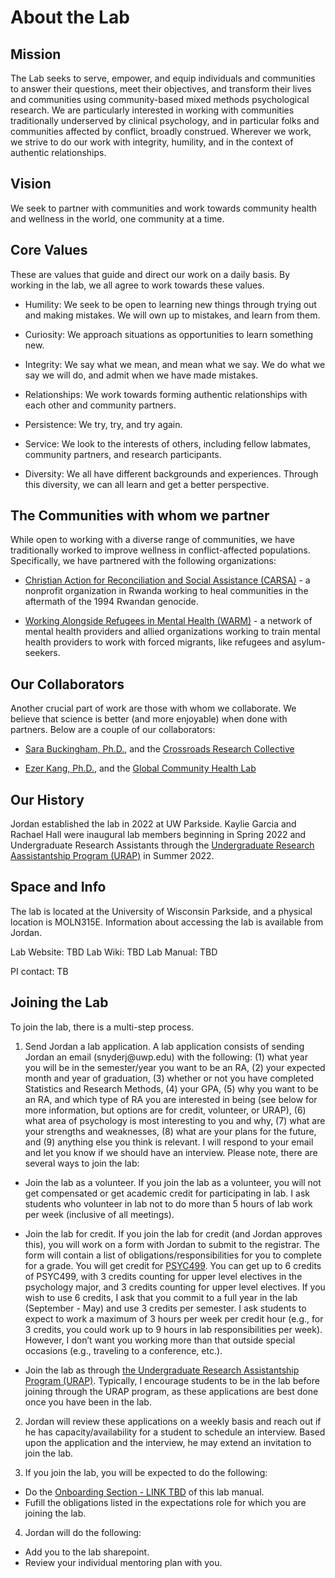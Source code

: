 # About the Lab 

## Mission

The Lab seeks to serve, empower, and equip individuals and communities to answer their questions, meet their objectives, and transform their lives and communities using community-based mixed methods psychological research. We are particularly interested in working with communities traditionally underserved by clinical psychology, and in particular folks and communities affected by conflict, broadly construed. Wherever we work, we strive to do our work with integrity,  humility, and in the context of authentic relationships.

## Vision

We seek to partner with communities and work towards community health and wellness in the world, one community at a time.

## Core Values

These are values that guide and direct our work on a daily basis. By working in the lab, we all agree to work towards these values.

- Humility: We seek to be open to learning new things through trying out and making mistakes. We will own up to mistakes, and learn from them.

- Curiosity: We approach situations as opportunities to learn something new.

- Integrity: We say what we mean, and mean what we say. We do what we say we will do, and admit when we have made mistakes.

- Relationships: We work towards forming authentic relationships with each other and community partners.

- Persistence: We try, try, and try again.

- Service: We look to the interests of others, including fellow labmates, community partners, and research participants.

- Diversity: We all have different backgrounds and experiences. Through this diversity, we can all learn and get a better perspective. 


## The Communities with whom we partner

While open to working with a diverse range of communities, we have traditionally worked to improve wellness in conflict-affected populations. Specifically, we have partnered with the following organizations:

- [Christian Action for Reconciliation and Social Assistance (CARSA)](https://www.carsaministry.org/) - a nonprofit organization in Rwanda working to heal communities in the aftermath of the 1994 Rwandan genocide.

- [Working Alongside Refugees in Mental Health (WARM)](warmalska.org) - a network of mental health providers and allied organizations working to train mental health providers to work with forced migrants, like refugees and asylum-seekers.

## Our Collaborators

Another crucial part of work are those with whom we collaborate. We believe that science is better (and more enjoyable) when done with partners. Below are a couple of our collaborators:

- [Sara Buckingham, Ph.D.](https://www.uaa.alaska.edu/academics/college-of-arts-and-sciences/departments/psychology/faculty/buckingham.cshtml), and the [Crossroads Research Collective](https://crossroadsresearch.wixsite.com/collective)

- [Ezer Kang, Ph.D.](https://profiles.howard.edu/profile/466/ezer-kang), and the [Global Community Health Lab](https://ezerkang-howard-faculty.com/)

## Our History

Jordan established the lab in 2022 at UW Parkside. Kaylie Garcia and Rachael Hall were inaugural lab members beginning in Spring 2022 and Undergraduate Research Assistants through the [Undergraduate Research Aassistantship Program (URAP)](#URAP) in Summer 2022.

## Space and Info

The lab is located at the University of Wisconsin Parkside, and a physical location is MOLN315E. Information about accessing the lab is available from Jordan.

Lab Website: TBD
Lab Wiki: TBD
Lab Manual: TBD

PI contact: TB

## Joining the Lab

To join the lab, there is a multi-step process. 

1. Send Jordan a lab application. A lab application consists of sending Jordan an email (snyderj@uwp.edu) with the following: (1) what year you will be in the semester/year you want to be an RA, (2) your expected month and year of graduation, (3) whether or not you have completed Statistics and Research Methods, (4) your GPA, (5) why you want to be an RA, and which type of RA you are interested in being (see below for more information, but options are for credit, volunteer, or URAP), (6) what area of psychology is most interesting to you and why, (7) what are your strengths and weaknesses, (8) what are your plans for the future, and (9) anything else you think is relevant. I will respond to your email and let you know if we should have an interview. Please note, there are several ways to join the lab:
  + Join the lab as a volunteer. If you join the lab as a volunteer, you will not get compensated or get academic credit for participating in lab. I ask students who volunteer in lab not to do more than 5 hours of lab work per week (inclusive of all meetings).

  + Join the lab for credit. If you join the lab for credit (and Jordan approves this), you will work on a form with Jordan to submit to the registrar. The form will contain a list of obligations/responsibilities for you to complete for a grade. You will get credit for [PSYC499](https://www.uwp.edu/learn/academiccatalog/2019-2021/psyc.cfm#courses#courses). You can get up to 6 credits of PSYC499, with 3 credits counting for upper level electives in the psychology major, and 3 credits counting for upper level electives. If you wish to use 6 credits, I ask that you commit to a full year in the lab (September - May) and use 3 credits per semester. I ask students to expect to work a maximum of 3 hours per week per credit hour (e.g., for 3 credits, you could work up to 9 hours in lab responsibilities per week). However, I don't want you working more than that outside special occasions (e.g., traveling to a conference, etc.).

  + Join the lab as through [the Undergraduate Research Assistantship Program (URAP)](#URAP). Typically, I encourage students to be in the lab before joining through the URAP program, as these applications are best done once you have been in the lab.

2. Jordan will review these applications on a weekly basis and reach out if he has capacity/availability for a student to schedule an interview. Based upon the application and the interview, he may extend an invitation to join the lab.

3. If you join the lab, you will be expected to do the following:
  + Do the [Onboarding Section - LINK TBD]() of this lab manual.
  + Fufill the obligations listed in the expectations role for which you are joining the lab.

4. Jordan will do the following:
  + Add you to the lab sharepoint.
  + Review your individual mentoring plan with you.
